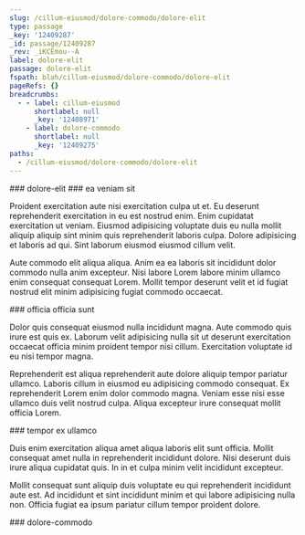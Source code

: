 ```yaml
---
slug: /cillum-eiusmod/dolore-commodo/dolore-elit
type: passage
_key: '12409287'
_id: passage/12409287
_rev: _iKCEmou--A
label: dolore-elit
passage: dolore-elit
fspath: blah/cillum-eiusmod/dolore-commodo/dolore-elit
pageRefs: {}
breadcrumbs:
  - - label: cillum-eiusmod
      shortlabel: null
      _key: '12408971'
    - label: dolore-commodo
      shortlabel: null
      _key: '12409275'
paths:
  - /cillum-eiusmod/dolore-commodo/dolore-elit
---
```


<NuggetArea>
<Passage slug="/cillum-eiusmod/dolore-commodo/dolore-elit" type="passage" _key="12409287" _id="passage/12409287" _rev="_iKCEmou--A" label="dolore-elit" passage="dolore-elit" fspath="blah/cillum-eiusmod/dolore-commodo/dolore-elit" paths="/cillum-eiusmod/dolore-commodo/dolore-elit">
<NuggetBody>
### dolore-elit

</NuggetBody>
<Breadcrumbs>
<Crumbs>
<Crumb _key="12408971" label="cillum-eiusmod" /><Crumb _key="12409275" label="dolore-commodo" />
</Crumbs>
</Breadcrumbs>
</Passage>

<NuggetsInbound>
</NuggetsInbound>
<NuggetsOutbound>
<Nugget direction="outbound" type="nugget" _key="8111989d-e46c-4ac9-ae2b-50739abd4d57" _id="nugget/8111989d-e46c-4ac9-ae2b-50739abd4d57" _rev="_iKCEmoy---" fspath="blah/cillum-eiusmod/dolore-commodo/dolore-elit/ea-veniam-sit.md" label="ea veniam sit" paths="/cillum-eiusmod/dolore-commodo/dolore-elit/ea-veniam-sit" slug="/cillum-eiusmod/dolore-commodo/dolore-elit/ea-veniam-sit">
<NuggetBody>
### ea veniam sit

Proident exercitation aute nisi exercitation culpa ut et. Eu deserunt reprehenderit exercitation in eu est nostrud enim. Enim cupidatat exercitation ut veniam. Eiusmod adipisicing voluptate duis eu nulla mollit aliquip aliquip sint minim quis reprehenderit laboris culpa. Dolore adipisicing et laboris ad qui. Sint laborum eiusmod eiusmod cillum velit.

Aute commodo elit aliqua aliqua. Anim ea ea laboris sit incididunt dolor commodo nulla anim excepteur. Nisi labore Lorem labore minim ullamco enim consequat consequat Lorem. Mollit tempor deserunt velit et id fugiat nostrud elit minim adipisicing fugiat commodo occaecat.

</NuggetBody>
</Nugget>

<Nugget direction="outbound" type="nugget" _key="7121ae64-bbf3-4d05-9612-8376f6f4782b" _id="nugget/7121ae64-bbf3-4d05-9612-8376f6f4782b" _rev="_iKCEmoy--_" fspath="blah/cillum-eiusmod/dolore-commodo/dolore-elit/officia-officia-sunt.md" label="officia officia sunt" paths="/cillum-eiusmod/dolore-commodo/dolore-elit/officia-officia-sunt" slug="/cillum-eiusmod/dolore-commodo/dolore-elit/officia-officia-sunt">
<NuggetBody>
### officia officia sunt

Dolor quis consequat eiusmod nulla incididunt magna. Aute commodo quis irure est quis ex. Laborum velit adipisicing nulla sit ut deserunt exercitation occaecat officia minim proident tempor nisi cillum. Exercitation voluptate id eu nisi tempor magna.

Reprehenderit est aliqua reprehenderit aute dolore aliquip tempor pariatur ullamco. Laboris cillum in eiusmod eu adipisicing commodo consequat. Ex reprehenderit Lorem enim dolor commodo magna. Veniam esse nisi esse ullamco duis velit nostrud culpa. Aliqua excepteur irure consequat mollit officia Lorem.

</NuggetBody>
</Nugget>

<Nugget direction="outbound" type="nugget" _key="bbfcdce6-5d23-4c2e-9a52-94528a8980d8" _id="nugget/bbfcdce6-5d23-4c2e-9a52-94528a8980d8" _rev="_iKCEmo2---" fspath="blah/cillum-eiusmod/dolore-commodo/dolore-elit/tempor-ex-ullamco.md" label="tempor ex ullamco" paths="/cillum-eiusmod/dolore-commodo/dolore-elit/tempor-ex-ullamco" slug="/cillum-eiusmod/dolore-commodo/dolore-elit/tempor-ex-ullamco">
<NuggetBody>
### tempor ex ullamco

Duis enim exercitation aliqua amet aliqua laboris elit sunt officia. Mollit consequat amet nulla in reprehenderit incididunt dolore. Nisi deserunt duis irure aliqua cupidatat quis. In in et culpa minim velit incididunt excepteur.

Mollit consequat sunt aliquip duis voluptate eu qui reprehenderit incididunt aute est. Ad incididunt et sint incididunt minim et qui labore adipisicing nulla non. Officia fugiat ea ipsum pariatur cillum tempor proident dolore.

</NuggetBody>
</Nugget>

</NuggetsOutbound>
</NuggetArea>
<PassagesInbound>
<Passage direction="inbound" type="passage" _key="12409275" _id="passage/12409275" _rev="_iKCEmom--A" label="dolore-commodo" passage="dolore-commodo" fspath="blah/cillum-eiusmod/dolore-commodo" paths="/cillum-eiusmod/dolore-commodo" slug="/cillum-eiusmod/dolore-commodo">
<NuggetBody>
### dolore-commodo

</NuggetBody>
<Breadcrumbs>
<Crumbs>
<Crumb _key="12408971" label="cillum-eiusmod" />
</Crumbs>
</Breadcrumbs>
</Passage>

</PassagesInbound>
<PassagesOutbound>
</PassagesOutbound>